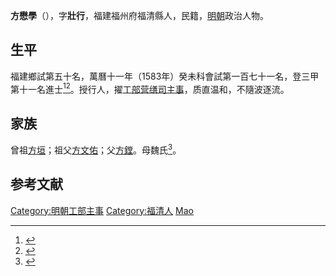 {{明清人物信息框
| 姓名 = 方懋學
| 原名 =
| 圖片名稱= 
| 圖片大小 =
| 圖片說明 = 
| 最高職務 =工部主事
| 國家 = 大明 
| 爵位 =
| 籍貫 = 福建福州府福清縣
| 族裔 = 
| 旗籍 = 
| 字號 = 字壮行，號舉巖
| 諡號 =
| 出生日期 = 嘉靖己酉年八月初十日
| 出生地點 = 
| 逝世日期 = 萬曆壬辰年六月二十五日
| 逝世地點 =
| 墓葬 =
| 配偶 = 王氏
| 親屬 = 
| 出身 =
* 萬曆七年己卯科舉人
* 萬曆十一年癸未科進士
| 經歷 =
| 著作 =  
}}
'''方懋學'''（{{bd|1549年||1592年|catIdx=}}），字'''壯行'''，福建福州府福清縣人，民籍，[[明朝|明朝]]政治人物。

== 生平 ==
福建鄉試第五十名，萬曆十一年（1583年）癸未科會試第一百七十一名，登三甲第十一名進士<ref>{{Cite book|title=《皇明贡举考》卷五|last=（明）[[张朝瑞|张朝瑞]]|first=|publisher=《续修四库全书》史部第828册|year=|isbn=|location=|pages=}}</ref><ref>{{Cite book|title=贡举志五种 上|last=鲁小俊，江俊伟著|first=|publisher=武汉：武汉大学出版社|year=2009|isbn=978-7-307-07043-1|location=|pages=}}</ref>。授行人，擢[[工部|工部]][[营缮司|营缮司]][[主事|主事]]，质直温和，不隨波逐流。

== 家族 ==
曾祖[[方垣|方垣]]；祖父[[方文佑|方文佑]]；父[[方鏜|方鏜]]。母魏氏<ref>{{Cite book|title=天一阁藏明代科举录选刊 登科录 点校本|last=龚延明主编|first=|publisher=宁波出版社|year=2016|isbn=978-7-5526-2320-8|location=宁波|pages=|quote=《天一閣藏明代科舉錄選刊.登科錄》之《萬曆十一年癸未科殿試登科錄》}}</ref>。

==参考文献==
{{reflist}}

{{萬曆十一年癸未科殿試金榜}}

{{DEFAULTSORT:Fang方}}
[[Category:明朝工部主事|Category:明朝工部主事]]
[[Category:福清人|Category:福清人]]
[[Category:方姓|Mao]]